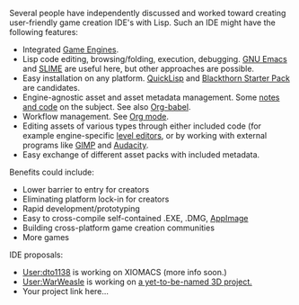 Several people have independently discussed and worked toward creating
user-friendly game creation IDE's with Lisp. Such an IDE might have
the following features:

* Integrated [[Game Engines]].
* Lisp code editing, browsing/folding, execution, debugging. [http://www.gnu.org/software/emacs GNU Emacs] and [http://common-lisp.net/project/slime/ SLIME] are useful here, but other approaches are possible.
* Easy installation on any platform. [[QuickLisp]] and [http://code.google.com/p/blackthorn-engine/wiki/QuickstartGuide Blackthorn Starter Pack] are candidates.
* Engine-agnostic asset and asset metadata management. Some [http://github.com/dto/hypo/raw/master/hypo.org notes and code] on the subject. See also [http://orgmode.org/worg/org-contrib/babel/ Org-babel].
* Workflow management. See [http://orgmode.org Org mode].
* Editing assets of various types through either included code (for example engine-specific [http://www.youtube.com/watch?v=E5KmZxQxiJ0 level editors], or by working with external programs like [http://www.gimp.org GIMP] and [http://audacity.sourceforge.net/ Audacity].
* Easy exchange of different asset packs with included metadata.

Benefits could include:

* Lower barrier to entry for creators
* Eliminating platform lock-in for creators
* Rapid development/prototyping
* Easy to cross-compile self-contained .EXE, .DMG, [http://www.elementary-project.com/wiki/index.php?title=AppImages AppImage]
* Building cross-platform game creation communities
* More games

IDE proposals:

* [[User:dto1138]] is working on XIOMACS (more info soon.)
* [[User:WarWeasle]] is working on [http://lisp-qix.blogspot.com/ a yet-to-be-named 3D project.]
* Your project link here...